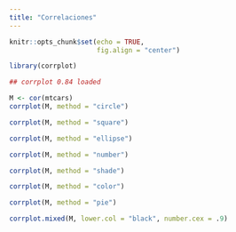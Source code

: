 ```yaml
---
title: "Correlaciones"
---
```


```r
knitr::opts_chunk$set(echo = TRUE,
                      fig.align = "center")
```

```r
library(corrplot)

## corrplot 0.84 loaded

M <- cor(mtcars)
corrplot(M, method = "circle")

```

```r
corrplot(M, method = "square")
```

```r
corrplot(M, method = "ellipse")
```

```r
corrplot(M, method = "number")
```

```r
corrplot(M, method = "shade")
```

```r
corrplot(M, method = "color")
```

```r
corrplot(M, method = "pie")
```

```r
corrplot.mixed(M, lower.col = "black", number.cex = .9)
```

